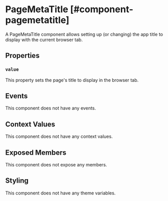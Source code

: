 
# PageMetaTitle [#component-pagemetatitle]

A PageMetaTitle component allows setting up (or changing) the app title to display with the current browser tab.

## Properties

### `value`

This property sets the page's title to display in the browser tab.

## Events

This component does not have any events.

## Context Values

This component does not have any context values.

## Exposed Members

This component does not expose any members.

## Styling

This component does not have any theme variables.
